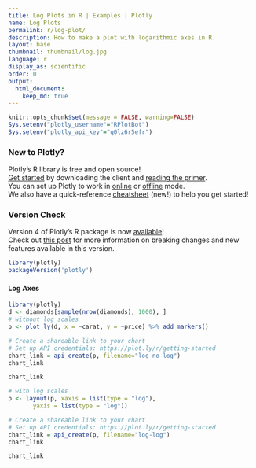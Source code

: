 ```yaml
---
title: Log Plots in R | Examples | Plotly
name: Log Plots
permalink: r/log-plot/
description: How to make a plot with logarithmic axes in R.
layout: base
thumbnail: thumbnail/log.jpg
language: r
display_as: scientific
order: 0
output:
  html_document:
    keep_md: true
---
```


```r
knitr::opts_chunk$set(message = FALSE, warning=FALSE)
Sys.setenv("plotly_username"="RPlotBot")
Sys.setenv("plotly_api_key"="q0lz6r5efr")
```
### New to Plotly?

Plotly's R library is free and open source!<br>
[Get started](https://plot.ly/r/getting-started/) by downloading the client and [reading the primer](https://plot.ly/r/getting-started/).<br>
You can set up Plotly to work in [online](https://plot.ly/r/getting-started/#hosting-graphs-in-your-online-plotly-account) or [offline](https://plot.ly/r/offline/) mode.<br>
We also have a quick-reference [cheatsheet](https://images.plot.ly/plotly-documentation/images/r_cheat_sheet.pdf) (new!) to help you get started!

### Version Check

Version 4 of Plotly's R package is now [available](https://plot.ly/r/getting-started/#installation)!<br>
Check out [this post](http://moderndata.plot.ly/upgrading-to-plotly-4-0-and-above/) for more information on breaking changes and new features available in this version.
```r
library(plotly)
packageVersion('plotly')
```

#### Log Axes

```r
library(plotly)
d <- diamonds[sample(nrow(diamonds), 1000), ]
# without log scales
p <- plot_ly(d, x = ~carat, y = ~price) %>% add_markers()

# Create a shareable link to your chart
# Set up API credentials: https://plot.ly/r/getting-started
chart_link = api_create(p, filename="log-no-log")
chart_link
```

```r
chart_link
```

```r
# with log scales
p <- layout(p, xaxis = list(type = "log"),
       yaxis = list(type = "log"))

# Create a shareable link to your chart
# Set up API credentials: https://plot.ly/r/getting-started
chart_link = api_create(p, filename="log-log")
chart_link
```

```r
chart_link
```
